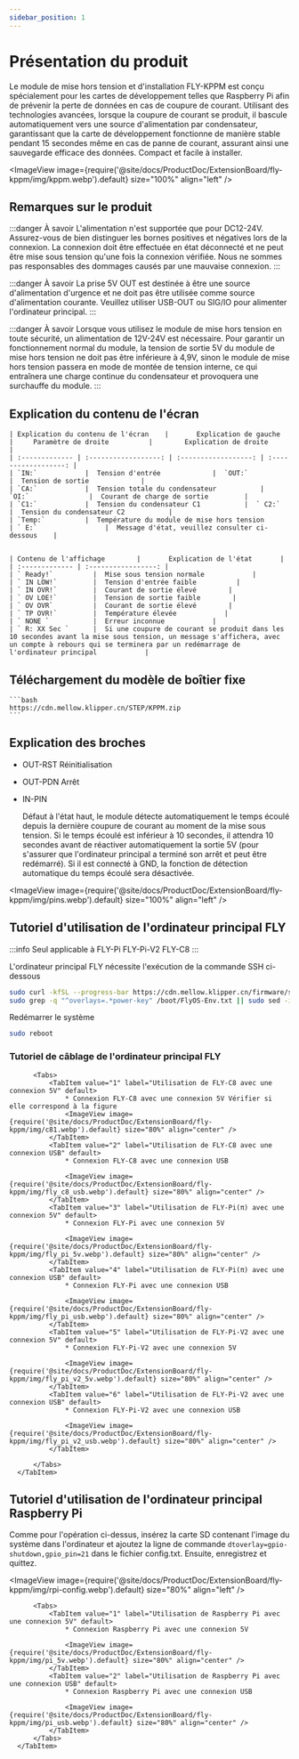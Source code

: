 ```yaml
---
sidebar_position: 1
---
```


# Présentation du produit

  Le module de mise hors tension et d'installation FLY-KPPM est conçu spécialement pour les cartes de développement telles que Raspberry Pi afin de prévenir la perte de données en cas de coupure de courant. Utilisant des technologies avancées, lorsque la coupure de courant se produit, il bascule automatiquement vers une source d'alimentation par condensateur, garantissant que la carte de développement fonctionne de manière stable pendant 15 secondes même en cas de panne de courant, assurant ainsi une sauvegarde efficace des données. Compact et facile à installer.

  <ImageView image={require('@site/docs/ProductDoc/ExtensionBoard/fly-kppm/img/kppm.webp').default} size="100%" align="left" />


## Remarques sur le produit

  :::danger À savoir
  L'alimentation n'est supportée que pour DC12-24V. Assurez-vous de bien distinguer les bornes positives et négatives lors de la connexion. La connexion doit être effectuée en état déconnecté et ne peut être mise sous tension qu'une fois la connexion vérifiée. Nous ne sommes pas responsables des dommages causés par une mauvaise connexion.
  :::

  :::danger À savoir
  La prise 5V OUT est destinée à être une source d'alimentation d'urgence et ne doit pas être utilisée comme source d'alimentation courante. Veuillez utiliser USB-OUT ou SIG/IO pour alimenter l'ordinateur principal.
  :::

  :::danger À savoir
  Lorsque vous utilisez le module de mise hors tension en toute sécurité, un alimentation de 12V-24V est nécessaire. Pour garantir un fonctionnement normal du module, la tension de sortie 5V du module de mise hors tension ne doit pas être inférieure à 4,9V, sinon le module de mise hors tension passera en mode de montée de tension interne, ce qui entraînera une charge continue du condensateur et provoquera une surchauffe du module.
  :::


## Explication du contenu de l'écran

    | Explication du contenu de l'écran    |       Explication de gauche        |     Paramètre de droite          |        Explication de droite      |
    | :------------- | :------------------: | :------------------: | :------------------: |
    | `IN:`            |  Tension d'entrée             |  `OUT:`              |  Tension de sortie             |
    | `CA:`            |  Tension totale du condensateur           |  `OI:`               |  Courant de charge de sortie         |
    | `C1:`            |  Tension du condensateur C1           |  ` C2:`                |  Tension du condensateur C2           | 
    | `Temp:`          |  Température du module de mise hors tension      | ` E:`                 |  Message d'état, veuillez consulter ci-dessous    | 


    | Contenu de l'affichage        |       Explication de l'état       |
    | :------------- | :-----------------: | 
    | ` Ready!`          |  Mise sous tension normale            |
    | ` IN LOW!`         |  Tension d'entrée faible          |
    | ` IN OVR!`         |  Courant de sortie élevé        |
    | ` OV LOE!`         |  Tension de sortie faible        |
    | ` OV OVR`          |  Courant de sortie élevé        |
    | ` TP OVR!`         |  Température élevée            |
    | ` NONE `           |  Erreur inconnue            |
    | ` R: XX Sec `      |  Si une coupure de courant se produit dans les 10 secondes avant la mise sous tension, un message s'affichera, avec un compte à rebours qui se terminera par un redémarrage de l'ordinateur principal            |

## Téléchargement du modèle de boîtier fixe

    ```bash
    https://cdn.mellow.klipper.cn/STEP/KPPM.zip
    ```

## Explication des broches

  * OUT-RST Réinitialisation
  * OUT-PDN Arrêt

  * IN-PIN 

    Défaut à l'état haut, le module détecte automatiquement le temps écoulé depuis la dernière coupure de courant au moment de la mise sous tension. 
  Si le temps écoulé est inférieur à 10 secondes, il attendra 10 secondes avant de réactiver automatiquement la sortie 5V (pour s'assurer que l'ordinateur principal a terminé son arrêt et peut être redémarré). 
  Si il est connecté à GND, la fonction de détection automatique du temps écoulé sera désactivée.

  <ImageView image={require('@site/docs/ProductDoc/ExtensionBoard/fly-kppm/img/pins.webp').default} size="100%" align="left" />

## Tutoriel d'utilisation de l'ordinateur principal FLY

  :::info
  Seul applicable à FLY-Pi FLY-Pi-V2 FLY-C8
  :::

  L'ordinateur principal FLY nécessite l'exécution de la commande SSH ci-dessous

  ```bash
  sudo curl -kfSL --progress-bar https://cdn.mellow.klipper.cn/firmware/sun50i-h5-power-key.dtbo -o /boot/dtb/allwinner/overlay/sun50i-h5-power-key.dtbo
  sudo grep -q "^overlays=.*power-key" /boot/FlyOS-Env.txt || sudo sed -i '/^overlays=/ s/$/ power-key/' /boot/FlyOS-Env.txt
  ```

  Redémarrer le système

  ```bash
  sudo reboot
  ```
  
### Tutoriel de câblage de l'ordinateur principal FLY

  <Tabs>
      <TabItem value="serial" label="Tutoriel de câblage de l'ordinateur principal FLY" default>

          <Tabs>
              <TabItem value="1" label="Utilisation de FLY-C8 avec une connexion 5V" default>
                  * Connexion FLY-C8 avec une connexion 5V Vérifier si elle correspond à la figure
                  <ImageView image={require('@site/docs/ProductDoc/ExtensionBoard/fly-kppm/img/c81.webp').default} size="80%" align="center" />
              </TabItem>
              <TabItem value="2" label="Utilisation de FLY-C8 avec une connexion USB" default>
                  * Connexion FLY-C8 avec une connexion USB

                  <ImageView image={require('@site/docs/ProductDoc/ExtensionBoard/fly-kppm/img/fly_c8_usb.webp').default} size="80%" align="center" />
              </TabItem>
              <TabItem value="3" label="Utilisation de FLY-Pi(π) avec une connexion 5V" default>
                  * Connexion FLY-Pi avec une connexion 5V

                  <ImageView image={require('@site/docs/ProductDoc/ExtensionBoard/fly-kppm/img/fly_pi_5v.webp').default} size="80%" align="center" />
              </TabItem>
              <TabItem value="4" label="Utilisation de FLY-Pi(π) avec une connexion USB" default>
                  * Connexion FLY-Pi avec une connexion USB

                  <ImageView image={require('@site/docs/ProductDoc/ExtensionBoard/fly-kppm/img/fly_pi_usb.webp').default} size="80%" align="center" />
              </TabItem>
              <TabItem value="5" label="Utilisation de FLY-Pi-V2 avec une connexion 5V" default>
                  * Connexion FLY-Pi-V2 avec une connexion 5V

                  <ImageView image={require('@site/docs/ProductDoc/ExtensionBoard/fly-kppm/img/fly_pi_v2_5v.webp').default} size="80%" align="center" />
              </TabItem>
              <TabItem value="6" label="Utilisation de FLY-Pi-V2 avec une connexion USB" default>
                  * Connexion FLY-Pi-V2 avec une connexion USB

                  <ImageView image={require('@site/docs/ProductDoc/ExtensionBoard/fly-kppm/img/fly_pi_v2_usb.webp').default} size="80%" align="center" />
              </TabItem>
            
          </Tabs>
      </TabItem>
  </Tabs>

## Tutoriel d'utilisation de l'ordinateur principal Raspberry Pi

  Comme pour l'opération ci-dessus, insérez la carte SD contenant l'image du système dans l'ordinateur et ajoutez la ligne de commande `dtoverlay=gpio-shutdown,gpio_pin=21` dans le fichier config.txt. Ensuite, enregistrez et quittez.

  <ImageView image={require('@site/docs/ProductDoc/ExtensionBoard/fly-kppm/img/rpi-config.webp').default} size="80%" align="left" />

  

  <Tabs>
      <TabItem value="serial" label="Tutoriel de câblage de l'ordinateur principal Raspberry Pi" default>

          <Tabs>
              <TabItem value="1" label="Utilisation de Raspberry Pi avec une connexion 5V" default>
                  * Connexion Raspberry Pi avec une connexion 5V

                  <ImageView image={require('@site/docs/ProductDoc/ExtensionBoard/fly-kppm/img/pi_5v.webp').default} size="80%" align="center" />
              </TabItem>
              <TabItem value="2" label="Utilisation de Raspberry Pi avec une connexion USB" default>
                  * Connexion Raspberry Pi avec une connexion USB

                  <ImageView image={require('@site/docs/ProductDoc/ExtensionBoard/fly-kppm/img/pi_usb.webp').default} size="80%" align="center" />
              </TabItem>
          </Tabs>
      </TabItem>
  </Tabs>